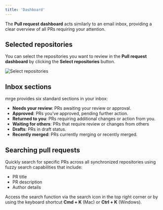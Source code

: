 ```yaml
---
title: 'Dashboard'
---
```


The **Pull request dashboard** acts similarly to an email inbox, providing a clear overview of all PRs requiring your attention.

## Selected repositories

You can select the repositories you want to review in the **Pull request dashboard** by clicking the **Select repositories** button.

<img
  src="/code-review-platform/images/dashboard.png"
  alt="Select repositories"
  className="border border-zinc-800 rounded-lg"
/>

## Inbox sections

mrge provides six standard sections in your inbox:

- **Needs your review**: PRs awaiting your review or approval.
- **Approved**: PRs you've approved, pending further action.
- **Returned to you**: PRs requiring additional changes or action from you.
- **Waiting for others**: PRs that require review or changes from others
- **Drafts**: PRs in draft status.
- **Recently merged**: PRs currently merging or recently merged.

## Searching pull requests

Quickly search for specific PRs across all synchronized repositories using fuzzy search capabilities that include:

- PR title
- PR description
- Author details

Access the search function via the search icon in the top right corner or by using the keyboard shortcut **Cmd + K** (Mac) or **Ctrl + K** (Windows).

